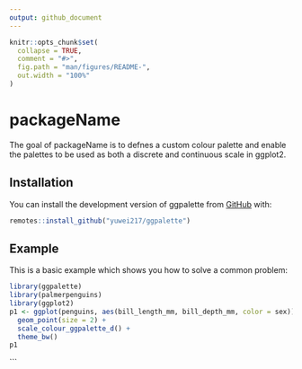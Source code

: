 ```yaml
---
output: github_document
---
```


<!-- README.md is generated from README.Rmd. Please edit that file -->

```r
knitr::opts_chunk$set(
  collapse = TRUE,
  comment = "#>",
  fig.path = "man/figures/README-",
  out.width = "100%"
)
```

# packageName

<!-- badges: start -->
<!-- badges: end -->

The goal of packageName is to defnes a custom colour palette and enable the palettes to be used as both a discrete and continuous scale in ggplot2.

## Installation

You can install the development version of ggpalette from [GitHub](https://github.com/) with:

```r
remotes::install_github("yuwei217/ggpalette")
```

## Example

This is a basic example which shows you how to solve a common problem:

```r
library(ggpalette)
library(palmerpenguins)
library(ggplot2)
p1 <- ggplot(penguins, aes(bill_length_mm, bill_depth_mm, color = sex)) +
  geom_point(size = 2) +
  scale_colour_ggpalette_d() +
  theme_bw()
p1
```

```

